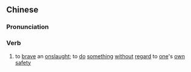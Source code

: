 {{also|冒锋}}
==Chinese==
{{zh-forms|s=冒锋}}

===Pronunciation===
{{zh-pron
|m=màofēng
|cat=v
}}

===Verb===
{{zh-verb}}

# {{lb|zh|literary}} to [[brave]] an [[onslaught]]; to [[do]] [[something]] [[without]] [[regard]] to [[one]]'s [[own]] [[safety]]